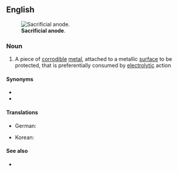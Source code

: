 ==English==
[[Image:Sacrificial anode.jpg|thumb|'''Sacrificial anode'''.]]

===Noun===
{{en-noun}}

# {{lb|en|manufacturing}} A piece of [[corrodible]] [[metal]], attached to a metallic [[surface]] to be protected, that is preferentially consumed by [[electrolytic]] action

====Synonyms====
* {{l|en|galvanic anode}}
* {{l|en|sacrificial rod}}

====Translations====
{{trans-top|piece of corrodible metal}}
* German: {{t+|de|Opferanode|f}}
{{trans-mid}}
* Korean: {{t|ko|희생약극|tr=huisaeng yakgeuk}}
{{trans-bottom}}

====See also====
* {{pedialite}}